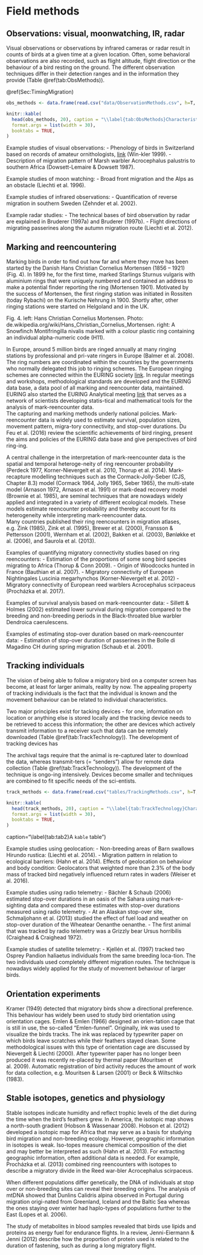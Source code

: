 # Field methods {#Sec:FieldMethods}

##	Observations: visual, moonwatching, IR, radar
Visual observations or observations by infrared cameras or radar result in counts of birds at a given time at a given location. Often, some behavioral observations are also recorded, such as flight altitude, flight direction or the behaviour of a bird resting on the ground. The different observation techniques differ in their detection ranges and in the information they provide (Table \@ref(tab:ObsMethods)).

\@ref(Sec:TimingMigration)

```r

obs_methods <- data.frame(read.csv("data/ObservationMethods.csv", h=T, sep=";"))

knitr::kable(
  head(obs_methods, 20), caption = "\\label{tab:ObsMethods}Characteristics of different observation methods. MTR is migration traffic rate (a standardized migration intensity)",
  format.args = list(width = 30),
  booktabs = TRUE,
)
```




Example studies of visual observations:
- Phenology of birds in Switzerland based on records of amateur ornithologists, [link](www.ornitho.ch) (Win-kler 1999).
- Description of migration pattern of Marsh warbler Acrocephalus palustris to southern Africa (Dowsett-Lemaire & Dowsett 1987).

Example studies of moon watching:
- Broad front migration and the Alps as an obstacle (Liechti et al. 1996).

Example studies of infrared observations:
- Quantification of reverse migration in southern Sweden (Zehnder et al. 2002).

Example radar studies:
- The technical bases of bird observation by radar are explained in Bruderer (1997a) and Bruderer (1997b). 
- Flight directions of migrating passerines along the autumn migration route (Liechti et al. 2012).

##	Marking and reencountering
Marking birds in order to find out how far and where they move has been started by the Danish Hans Christian Cornelius Mortensen (1856 – 1921) (Fig.  4). In 1899 he, for the first time, marked Starlings Sturnus vulgaris with aluminium rings that were uniquely numbered and contained an address to make a potential finder reporting the ring (Mortensen 1901). Motivated by the success of Mortensen, the first ringing station was initiated in Rossiten (today Rybachi) on the Kurische Nehrung in 1900. Shortly after, other ringing stations were started on Helgoland and in the UK.

   
Fig.  4. left: Hans Christian Cornelius Mortensen. Photo: de.wikipedia.org/wiki/Hans_Christian_Cornelius_Mortensen. right: A Snowfinch Montifringilla nivalis marked with a colour plastic ring containing an individual alpha-numeric code (H11).


In Europe, around 5 million birds are ringed annually at many ringing stations by professional and pri-vate ringers in Europe (Balmer et al. 2008). The ring numbers are coordinated within the countries by the governments who normally delegated this job to ringing schemes. The European ringing schemes are connected within the EURING society [link](www.euring.org). In regular meetings and workshops, methodological standards are developed and the EURING data base, a data pool of all marking and reencounter data, maintained. EURING also started the EURING Analytical meeting [link](www.euring.org/meetings/analytical-meetings) that serves as a network of scientists developing statis-tical and mathematical tools for the analysis of mark-reencounter data.  
The capturing and marking methods underly national policies. 
Mark-reencounter data is widely used to estimate survival, population sizes, movement pattern, migra-tory connectivity, and stop-over durations. Du Feu et al. (2016) review the scientific achievements of bird ringing, present the aims and policies of the EURING data base and give perspectives of bird ring-ing. 

A central challenge in the interpretation of mark-reencounter data is the spatial and temporal heteroge-neity of ring reencounter probability (Perdeck 1977, Korner-Nievergelt et al. 2010, Thorup et al. 2014). Mark-recapture modelling techniques such as the Cormack-Jolly-Seber (CJS, Chapter 8.3) model (Cormack 1964, Jolly 1965, Seber 1965), the multi-state model (Arnason 1972, Arnason et al. 1991) or mark-dead recovery model (Brownie et al. 1985), are seminal techniques that are nowadays widely applied and integrated in a variety of different ecological models. These models estimate reencounter probability and thereby account for its heterogeneity while interpreting mark-reencounter data.   
Many countries published their ring reencounters in migration atlases, e.g. Zink (1985), Zink et al. (1995), Brewer et al. (2000), Fransson & Pettersson (2001), Wernham et al. (2002), Bakken et al. (2003),  Bønløkke et al. (2006), and Saurola et al. (2013).  

Examples of quantifying migratory connectivity studies based on ring reencounters: 
-	Estimation of the proportions of some song bird species migrating to Africa (Thorup & Conn 2009).
-	Origin of Woodcocks hunted in France (Bauthian et al. 2007).
-	Migratory connectivity of European Nightingales Luscinia megarhynchos (Korner-Nievergelt et al. 2012)
-	Migratory connectivity of European reed warblers Acrocephalus scirpaceus (Procházka et al. 2017).

Examples of survival analysis based on mark-reencounter data:
- Sillett & Holmes (2002) estimated lower survival during migration compared to the breeding and non-breeding periods in the Black-throated blue warbler Dendroica caerulescens.

Examples of estimating stop-over duration based on mark-reencounter data:
- Estimation of stop-over duration of passerines in the Bolle di Magadino CH during spring migration (Schaub et al. 2001).


##	Tracking individuals

The vision of being able to follow a migratory bird on a computer screen has become, at least for larger animals, reality by now. The appealing property of tracking individuals is the fact that the individual is known and the movement behaviour can be related to individual characteristics. 

Two major principles exist for tacking devices - for one, information on location or anything else is stored locally and the tracking device needs to be retrieved to access this information; the other are devices which actively transmit information to a receiver such that data can be remotely downloaded (Table \@ref(tab:TrackTechnology)). The development of tracking devices has 



The archival tags require that the animal is re-captured later to download the data, whereas transmit-ters (= “senders”) allow for remote data collection (Table \@ref(tab:TrackTechnology)). The development of the technique is ongo-ing intensively. Devices become smaller and techniques are combined to fit specific needs of the sci-entists. 



```r

track_methods <- data.frame(read.csv("tables/TrackingMethods.csv", h=T, sep=";"))

knitr::kable(
  head(track_methods, 20), caption = "\\label{tab:TrackTechnology}Characteristics of different tracking techniques",
  format.args = list(width = 30),
  booktabs = TRUE,
)
```

caption="\\label{tab:tab2}A `kable` table")

Example studies using geolocation: 
- Non-breeding areas of Barn swallows Hirundo rustica: (Liechti et al. 2014).
- Migration pattern in relation to ecological barriers: (Hahn et al. 2014).
Effects of geolocation on behaviour and body condition: Geolocators that weighted more than 2.3% of the body mass of tracked bird negatively influenced return rates in waders (Weiser et al. 2016). 

Example studies using radio telemetry:
- Bächler & Schaub (2006) estimated stop-over durations in an oasis of the Sahara using mark-re-sighting data and compared these estimates with stop-over durations measured using radio telemetry.
- At an Alaskan stop-over site, Schmaljohann et al. (2013) studied the effect of fuel load and weather on stop-over duration of the Wheatear Oenanthe oenanthe. 
- The first animal that was tracked by radio telemetry was a Grizzly bear Ursus horribilis (Craighead & Craighead 1972).

Example studies of satellite telemetry:
- Kjellén et al. (1997) tracked two Osprey Pandion haliaetus individuals from the same breeding loca-tion. The two individuals used completely different migration routes. The technique is nowadays widely applied for the study of movement behaviour of larger birds.



##	Orientation experiments
Kramer (1949) detected that migratory birds show a directional preference. This behaviour has widely been used to study bird orientation using orientation cages. Emlen & Emlen (1966) designed an orien-tation cage that is still in use, the so-called "Emlen-funnel". Originally, ink was used to visualize the birds tracks. The ink was replaced by typewriter paper on which birds leave scratches while their feathers stayed clean. Some methodological issues with this type of orientation cage are discussed by Nievergelt & Liechti (2000). After typewriter paper has no longer been produced it was recently re-placed by thermal paper (Mouritsen et al. 2009). Automatic registration of bird activity reduces the amount of work for data collection, e.g. Mouritsen & Larsen (2001) or Beck & Wiltschko (1983). 

##	Stable isotopes, genetics and physiology
Stable isotopes indicate humidity and reflect trophic levels of the diet during the time when the bird’s feathers grew. In America, the isotopic map shows a north-south gradient (Hobson & Wassenaar 2008). Hobson et al. (2012) developed a isotopic map for Africa that may serve as a basis for studying bird migration and non-breeding ecology. However, geographic information in isotopes is weak. Iso-topes measure chemical composition of the diet and may better be interpreted as such (Hahn et al. 2013). For extracting geographic information, often additional data is needed. For example, Procházka et al. (2013) combined ring reencounters with isotopes to describe a migratory divide in the Reed war-bler Acrocephalus scirpaceus. 

When different populations differ genetically, the DNA of individuals at stop over or non-breeding sites can reveal their breeding origins. 
The analysis of mtDNA showed that Dunlins Calidris alpina observed in Portugal during migration origi-nated from Greenland, Iceland and the Baltic Sea whereas the ones staying over winter had haplo-types of populations further to the East (Lopes et al. 2006). 

The study of metabolites in blood samples revealed that birds use lipids and proteins as energy fuel for endurance flights. In a review, Jenni-Eiermann & Jenni (2012) describe how the proportion of protein used is related to the duration of fastening, such as during a long migratory flight. 
